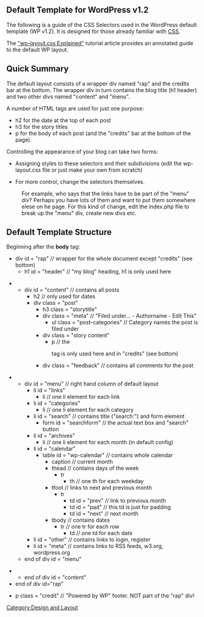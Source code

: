 == Default Template for WordPress v1.2 ==

The following is a guide of the CSS Selectors used in the WordPress default template (WP v1.2). It is designed for those already familiar with [[CSS]].

The [http://blog.nuclearmoose.com/wp-docs/wp-layout-explained.htm "wp-layout.css Explained"] tutorial article provides an annotated guide to the default WP layout.

== Quick Summary ==

The default layout consists of a wrapper div named "rap" and the credits bar at the bottom. The wrapper div in turn contains the blog title (h1 header) and two other divs named "content" and "menu".

A number of HTML tags are used for just one purpose:

* h2 for the date at the top of each post
* h3 for the story titles
* p for the body of each post (and the "credits" bar at the bottom of the page).

Controlling the appearance of your blog can take two forms:

* Assigning styles to these selectors and their subdivisions (edit the wp-layout.css file or just make your own from scratch)

* For more control, change the selectors themselves.
: For example, who says that the links have to be part of the "menu" div? Perhaps you have lots of them and want to put them somewhere elese on he page. For this kind of change, edit the index.php file to break up the "menu" div, create new divs etc.

== Default Template Structure ==

Beginning after the '''body''' tag:

* div id = "rap" // wrapper for the whole document except "credits" (see bottom)
** h1 id = "header" // "my blog" heading, h1 is only used here

** div id = "content" // contains all posts
*** h2 // only used for dates
*** div class = "post"
**** h3 class = "storytitle"
**** div class = "meta" // "Filed under... - Authorname - Edit This"
***** ul class = "post-categories" // Category names the post is filed under
**** div class = "story content"
***** p // the <p> tag is only used here and in "credits" (see bottom)
**** div class = "feedback" // contains all comments for the post


** div id = "menu" // right hand column of default layout
*** li id = "links"
**** li // one li element for each link
*** li id = "categories"
**** li // one li element for each category
*** li id = "search" // contains title ("search:") and form element
**** form id = "searchform" // the actual text box and "search" button
*** li id = "archives"
**** li // one li element for each month (in default config)
*** li id = "calendar"
**** table id = "wp-calendar" // contains whole calendar
***** caption // current month
***** thead // contains days of the week
****** tr
******* th // one th for each weekday
***** tfoot // links to next and previous month
****** tr
******* td id = "prev" // link to previous month
******* td id = "pad" // this td is just for padding
******* td id = "next" // next month
***** tbody // contains dates
****** tr // one tr for each row
******* td // one td for each date
*** li id = "other" // contains links to login, register
*** li id = "meta" // contains links to RSS feeds, w3.org, wordpress.org
** end of div id = "menu"


** end of div id = "content"
* end of div id="rap"


* p class = "credit" // "Powered by WP" footer. NOT part of the "rap" div!

[[Category:Design and Layout]]
